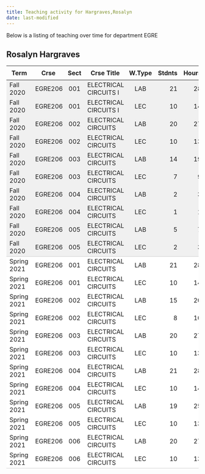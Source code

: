 ```yaml
---
title: Teaching activity for Hargraves,Rosalyn
date: last-modified
---
```


Below is a listing of teaching over time for department EGRE


## Rosalyn Hargraves

<style type="text/css">
#T_b270c table {
  width: 100%;
  border-collapse: collapse;
}
#T_b270c th {
  text-align: center;
  padding: 8px;
}
#T_b270c td:nth-child(1) {
  padding-right: 10px;
  text-align: left;
}
#T_b270c td:nth-child(2) {
  padding-right: 5px;
  text-align: left;
}
#T_b270c  td:nth-child(4) {
  padding-right: 5px;
  text-align: left;
}
#T_b270c td:nth-child(3) {
  text-align: center;
}
#T_b270c  td:nth-child(5) {
  text-align: center;
}
#T_b270c td:nth-child(6) {
  text-align: right;
}
#T_b270c  td:nth-child(7) {
  text-align: right;
}
#T_b270c_row0_col0, #T_b270c_row0_col1, #T_b270c_row0_col2, #T_b270c_row0_col3, #T_b270c_row0_col4, #T_b270c_row0_col5, #T_b270c_row0_col6, #T_b270c_row1_col0, #T_b270c_row1_col1, #T_b270c_row1_col2, #T_b270c_row1_col3, #T_b270c_row1_col4, #T_b270c_row1_col5, #T_b270c_row1_col6, #T_b270c_row2_col0, #T_b270c_row2_col1, #T_b270c_row2_col2, #T_b270c_row2_col3, #T_b270c_row2_col4, #T_b270c_row2_col5, #T_b270c_row2_col6, #T_b270c_row3_col0, #T_b270c_row3_col1, #T_b270c_row3_col2, #T_b270c_row3_col3, #T_b270c_row3_col4, #T_b270c_row3_col5, #T_b270c_row3_col6, #T_b270c_row4_col0, #T_b270c_row4_col1, #T_b270c_row4_col2, #T_b270c_row4_col3, #T_b270c_row4_col4, #T_b270c_row4_col5, #T_b270c_row4_col6, #T_b270c_row5_col0, #T_b270c_row5_col1, #T_b270c_row5_col2, #T_b270c_row5_col3, #T_b270c_row5_col4, #T_b270c_row5_col5, #T_b270c_row5_col6, #T_b270c_row6_col0, #T_b270c_row6_col1, #T_b270c_row6_col2, #T_b270c_row6_col3, #T_b270c_row6_col4, #T_b270c_row6_col5, #T_b270c_row6_col6, #T_b270c_row7_col0, #T_b270c_row7_col1, #T_b270c_row7_col2, #T_b270c_row7_col3, #T_b270c_row7_col4, #T_b270c_row7_col5, #T_b270c_row7_col6, #T_b270c_row8_col0, #T_b270c_row8_col1, #T_b270c_row8_col2, #T_b270c_row8_col3, #T_b270c_row8_col4, #T_b270c_row8_col5, #T_b270c_row8_col6 {
  background-color: #f0f0f0;
  border-bottom: none;
}
#T_b270c_row9_col0, #T_b270c_row9_col1, #T_b270c_row9_col2, #T_b270c_row9_col3, #T_b270c_row9_col4, #T_b270c_row9_col5, #T_b270c_row9_col6 {
  background-color: #f0f0f0;
  border-bottom: 1px solid #ccc;
}
#T_b270c_row10_col0, #T_b270c_row10_col1, #T_b270c_row10_col2, #T_b270c_row10_col3, #T_b270c_row10_col4, #T_b270c_row10_col5, #T_b270c_row10_col6, #T_b270c_row11_col0, #T_b270c_row11_col1, #T_b270c_row11_col2, #T_b270c_row11_col3, #T_b270c_row11_col4, #T_b270c_row11_col5, #T_b270c_row11_col6, #T_b270c_row12_col0, #T_b270c_row12_col1, #T_b270c_row12_col2, #T_b270c_row12_col3, #T_b270c_row12_col4, #T_b270c_row12_col5, #T_b270c_row12_col6, #T_b270c_row13_col0, #T_b270c_row13_col1, #T_b270c_row13_col2, #T_b270c_row13_col3, #T_b270c_row13_col4, #T_b270c_row13_col5, #T_b270c_row13_col6, #T_b270c_row14_col0, #T_b270c_row14_col1, #T_b270c_row14_col2, #T_b270c_row14_col3, #T_b270c_row14_col4, #T_b270c_row14_col5, #T_b270c_row14_col6, #T_b270c_row15_col0, #T_b270c_row15_col1, #T_b270c_row15_col2, #T_b270c_row15_col3, #T_b270c_row15_col4, #T_b270c_row15_col5, #T_b270c_row15_col6, #T_b270c_row16_col0, #T_b270c_row16_col1, #T_b270c_row16_col2, #T_b270c_row16_col3, #T_b270c_row16_col4, #T_b270c_row16_col5, #T_b270c_row16_col6, #T_b270c_row17_col0, #T_b270c_row17_col1, #T_b270c_row17_col2, #T_b270c_row17_col3, #T_b270c_row17_col4, #T_b270c_row17_col5, #T_b270c_row17_col6, #T_b270c_row18_col0, #T_b270c_row18_col1, #T_b270c_row18_col2, #T_b270c_row18_col3, #T_b270c_row18_col4, #T_b270c_row18_col5, #T_b270c_row18_col6, #T_b270c_row19_col0, #T_b270c_row19_col1, #T_b270c_row19_col2, #T_b270c_row19_col3, #T_b270c_row19_col4, #T_b270c_row19_col5, #T_b270c_row19_col6, #T_b270c_row20_col0, #T_b270c_row20_col1, #T_b270c_row20_col2, #T_b270c_row20_col3, #T_b270c_row20_col4, #T_b270c_row20_col5, #T_b270c_row20_col6 {
  background-color: #ffffff;
  border-bottom: none;
}
#T_b270c_row21_col0, #T_b270c_row21_col1, #T_b270c_row21_col2, #T_b270c_row21_col3, #T_b270c_row21_col4, #T_b270c_row21_col5, #T_b270c_row21_col6 {
  background-color: #ffffff;
  border-bottom: 1px solid #ccc;
}
</style>
<table id="T_b270c">
  <thead>
    <tr>
      <th id="T_b270c_level0_col0" class="col_heading level0 col0" >Term</th>
      <th id="T_b270c_level0_col1" class="col_heading level0 col1" >Crse</th>
      <th id="T_b270c_level0_col2" class="col_heading level0 col2" >Sect</th>
      <th id="T_b270c_level0_col3" class="col_heading level0 col3" >Crse Title</th>
      <th id="T_b270c_level0_col4" class="col_heading level0 col4" >W.Type</th>
      <th id="T_b270c_level0_col5" class="col_heading level0 col5" >Stdnts</th>
      <th id="T_b270c_level0_col6" class="col_heading level0 col6" >Hours</th>
    </tr>
  </thead>
  <tbody>
    <tr>
      <td id="T_b270c_row0_col0" class="data row0 col0" >Fall 2020</td>
      <td id="T_b270c_row0_col1" class="data row0 col1" >EGRE206</td>
      <td id="T_b270c_row0_col2" class="data row0 col2" >001</td>
      <td id="T_b270c_row0_col3" class="data row0 col3" >ELECTRICAL CIRCUITS I</td>
      <td id="T_b270c_row0_col4" class="data row0 col4" >LAB</td>
      <td id="T_b270c_row0_col5" class="data row0 col5" >21</td>
      <td id="T_b270c_row0_col6" class="data row0 col6" >28</td>
    </tr>
    <tr>
      <td id="T_b270c_row1_col0" class="data row1 col0" >Fall 2020</td>
      <td id="T_b270c_row1_col1" class="data row1 col1" >EGRE206</td>
      <td id="T_b270c_row1_col2" class="data row1 col2" >001</td>
      <td id="T_b270c_row1_col3" class="data row1 col3" >ELECTRICAL CIRCUITS I</td>
      <td id="T_b270c_row1_col4" class="data row1 col4" >LEC</td>
      <td id="T_b270c_row1_col5" class="data row1 col5" >10</td>
      <td id="T_b270c_row1_col6" class="data row1 col6" >14</td>
    </tr>
    <tr>
      <td id="T_b270c_row2_col0" class="data row2 col0" >Fall 2020</td>
      <td id="T_b270c_row2_col1" class="data row2 col1" >EGRE206</td>
      <td id="T_b270c_row2_col2" class="data row2 col2" >002</td>
      <td id="T_b270c_row2_col3" class="data row2 col3" >ELECTRICAL CIRCUITS</td>
      <td id="T_b270c_row2_col4" class="data row2 col4" >LAB</td>
      <td id="T_b270c_row2_col5" class="data row2 col5" >20</td>
      <td id="T_b270c_row2_col6" class="data row2 col6" >27</td>
    </tr>
    <tr>
      <td id="T_b270c_row3_col0" class="data row3 col0" >Fall 2020</td>
      <td id="T_b270c_row3_col1" class="data row3 col1" >EGRE206</td>
      <td id="T_b270c_row3_col2" class="data row3 col2" >002</td>
      <td id="T_b270c_row3_col3" class="data row3 col3" >ELECTRICAL CIRCUITS</td>
      <td id="T_b270c_row3_col4" class="data row3 col4" >LEC</td>
      <td id="T_b270c_row3_col5" class="data row3 col5" >10</td>
      <td id="T_b270c_row3_col6" class="data row3 col6" >13</td>
    </tr>
    <tr>
      <td id="T_b270c_row4_col0" class="data row4 col0" >Fall 2020</td>
      <td id="T_b270c_row4_col1" class="data row4 col1" >EGRE206</td>
      <td id="T_b270c_row4_col2" class="data row4 col2" >003</td>
      <td id="T_b270c_row4_col3" class="data row4 col3" >ELECTRICAL CIRCUITS</td>
      <td id="T_b270c_row4_col4" class="data row4 col4" >LAB</td>
      <td id="T_b270c_row4_col5" class="data row4 col5" >14</td>
      <td id="T_b270c_row4_col6" class="data row4 col6" >19</td>
    </tr>
    <tr>
      <td id="T_b270c_row5_col0" class="data row5 col0" >Fall 2020</td>
      <td id="T_b270c_row5_col1" class="data row5 col1" >EGRE206</td>
      <td id="T_b270c_row5_col2" class="data row5 col2" >003</td>
      <td id="T_b270c_row5_col3" class="data row5 col3" >ELECTRICAL CIRCUITS</td>
      <td id="T_b270c_row5_col4" class="data row5 col4" >LEC</td>
      <td id="T_b270c_row5_col5" class="data row5 col5" >7</td>
      <td id="T_b270c_row5_col6" class="data row5 col6" >9</td>
    </tr>
    <tr>
      <td id="T_b270c_row6_col0" class="data row6 col0" >Fall 2020</td>
      <td id="T_b270c_row6_col1" class="data row6 col1" >EGRE206</td>
      <td id="T_b270c_row6_col2" class="data row6 col2" >004</td>
      <td id="T_b270c_row6_col3" class="data row6 col3" >ELECTRICAL CIRCUITS</td>
      <td id="T_b270c_row6_col4" class="data row6 col4" >LAB</td>
      <td id="T_b270c_row6_col5" class="data row6 col5" >2</td>
      <td id="T_b270c_row6_col6" class="data row6 col6" >3</td>
    </tr>
    <tr>
      <td id="T_b270c_row7_col0" class="data row7 col0" >Fall 2020</td>
      <td id="T_b270c_row7_col1" class="data row7 col1" >EGRE206</td>
      <td id="T_b270c_row7_col2" class="data row7 col2" >004</td>
      <td id="T_b270c_row7_col3" class="data row7 col3" >ELECTRICAL CIRCUITS</td>
      <td id="T_b270c_row7_col4" class="data row7 col4" >LEC</td>
      <td id="T_b270c_row7_col5" class="data row7 col5" >1</td>
      <td id="T_b270c_row7_col6" class="data row7 col6" >1</td>
    </tr>
    <tr>
      <td id="T_b270c_row8_col0" class="data row8 col0" >Fall 2020</td>
      <td id="T_b270c_row8_col1" class="data row8 col1" >EGRE206</td>
      <td id="T_b270c_row8_col2" class="data row8 col2" >005</td>
      <td id="T_b270c_row8_col3" class="data row8 col3" >ELECTRICAL CIRCUITS</td>
      <td id="T_b270c_row8_col4" class="data row8 col4" >LAB</td>
      <td id="T_b270c_row8_col5" class="data row8 col5" >5</td>
      <td id="T_b270c_row8_col6" class="data row8 col6" >7</td>
    </tr>
    <tr>
      <td id="T_b270c_row9_col0" class="data row9 col0" >Fall 2020</td>
      <td id="T_b270c_row9_col1" class="data row9 col1" >EGRE206</td>
      <td id="T_b270c_row9_col2" class="data row9 col2" >005</td>
      <td id="T_b270c_row9_col3" class="data row9 col3" >ELECTRICAL CIRCUITS</td>
      <td id="T_b270c_row9_col4" class="data row9 col4" >LEC</td>
      <td id="T_b270c_row9_col5" class="data row9 col5" >2</td>
      <td id="T_b270c_row9_col6" class="data row9 col6" >3</td>
    </tr>
    <tr>
      <td id="T_b270c_row10_col0" class="data row10 col0" >Spring 2021</td>
      <td id="T_b270c_row10_col1" class="data row10 col1" >EGRE206</td>
      <td id="T_b270c_row10_col2" class="data row10 col2" >001</td>
      <td id="T_b270c_row10_col3" class="data row10 col3" >ELECTRICAL CIRCUITS</td>
      <td id="T_b270c_row10_col4" class="data row10 col4" >LAB</td>
      <td id="T_b270c_row10_col5" class="data row10 col5" >21</td>
      <td id="T_b270c_row10_col6" class="data row10 col6" >28</td>
    </tr>
    <tr>
      <td id="T_b270c_row11_col0" class="data row11 col0" >Spring 2021</td>
      <td id="T_b270c_row11_col1" class="data row11 col1" >EGRE206</td>
      <td id="T_b270c_row11_col2" class="data row11 col2" >001</td>
      <td id="T_b270c_row11_col3" class="data row11 col3" >ELECTRICAL CIRCUITS</td>
      <td id="T_b270c_row11_col4" class="data row11 col4" >LEC</td>
      <td id="T_b270c_row11_col5" class="data row11 col5" >10</td>
      <td id="T_b270c_row11_col6" class="data row11 col6" >14</td>
    </tr>
    <tr>
      <td id="T_b270c_row12_col0" class="data row12 col0" >Spring 2021</td>
      <td id="T_b270c_row12_col1" class="data row12 col1" >EGRE206</td>
      <td id="T_b270c_row12_col2" class="data row12 col2" >002</td>
      <td id="T_b270c_row12_col3" class="data row12 col3" >ELECTRICAL CIRCUITS</td>
      <td id="T_b270c_row12_col4" class="data row12 col4" >LAB</td>
      <td id="T_b270c_row12_col5" class="data row12 col5" >15</td>
      <td id="T_b270c_row12_col6" class="data row12 col6" >20</td>
    </tr>
    <tr>
      <td id="T_b270c_row13_col0" class="data row13 col0" >Spring 2021</td>
      <td id="T_b270c_row13_col1" class="data row13 col1" >EGRE206</td>
      <td id="T_b270c_row13_col2" class="data row13 col2" >002</td>
      <td id="T_b270c_row13_col3" class="data row13 col3" >ELECTRICAL CIRCUITS</td>
      <td id="T_b270c_row13_col4" class="data row13 col4" >LEC</td>
      <td id="T_b270c_row13_col5" class="data row13 col5" >8</td>
      <td id="T_b270c_row13_col6" class="data row13 col6" >10</td>
    </tr>
    <tr>
      <td id="T_b270c_row14_col0" class="data row14 col0" >Spring 2021</td>
      <td id="T_b270c_row14_col1" class="data row14 col1" >EGRE206</td>
      <td id="T_b270c_row14_col2" class="data row14 col2" >003</td>
      <td id="T_b270c_row14_col3" class="data row14 col3" >ELECTRICAL CIRCUITS</td>
      <td id="T_b270c_row14_col4" class="data row14 col4" >LAB</td>
      <td id="T_b270c_row14_col5" class="data row14 col5" >20</td>
      <td id="T_b270c_row14_col6" class="data row14 col6" >27</td>
    </tr>
    <tr>
      <td id="T_b270c_row15_col0" class="data row15 col0" >Spring 2021</td>
      <td id="T_b270c_row15_col1" class="data row15 col1" >EGRE206</td>
      <td id="T_b270c_row15_col2" class="data row15 col2" >003</td>
      <td id="T_b270c_row15_col3" class="data row15 col3" >ELECTRICAL CIRCUITS</td>
      <td id="T_b270c_row15_col4" class="data row15 col4" >LEC</td>
      <td id="T_b270c_row15_col5" class="data row15 col5" >10</td>
      <td id="T_b270c_row15_col6" class="data row15 col6" >13</td>
    </tr>
    <tr>
      <td id="T_b270c_row16_col0" class="data row16 col0" >Spring 2021</td>
      <td id="T_b270c_row16_col1" class="data row16 col1" >EGRE206</td>
      <td id="T_b270c_row16_col2" class="data row16 col2" >004</td>
      <td id="T_b270c_row16_col3" class="data row16 col3" >ELECTRICAL CIRCUITS</td>
      <td id="T_b270c_row16_col4" class="data row16 col4" >LAB</td>
      <td id="T_b270c_row16_col5" class="data row16 col5" >21</td>
      <td id="T_b270c_row16_col6" class="data row16 col6" >28</td>
    </tr>
    <tr>
      <td id="T_b270c_row17_col0" class="data row17 col0" >Spring 2021</td>
      <td id="T_b270c_row17_col1" class="data row17 col1" >EGRE206</td>
      <td id="T_b270c_row17_col2" class="data row17 col2" >004</td>
      <td id="T_b270c_row17_col3" class="data row17 col3" >ELECTRICAL CIRCUITS</td>
      <td id="T_b270c_row17_col4" class="data row17 col4" >LEC</td>
      <td id="T_b270c_row17_col5" class="data row17 col5" >10</td>
      <td id="T_b270c_row17_col6" class="data row17 col6" >14</td>
    </tr>
    <tr>
      <td id="T_b270c_row18_col0" class="data row18 col0" >Spring 2021</td>
      <td id="T_b270c_row18_col1" class="data row18 col1" >EGRE206</td>
      <td id="T_b270c_row18_col2" class="data row18 col2" >005</td>
      <td id="T_b270c_row18_col3" class="data row18 col3" >ELECTRICAL CIRCUITS</td>
      <td id="T_b270c_row18_col4" class="data row18 col4" >LAB</td>
      <td id="T_b270c_row18_col5" class="data row18 col5" >19</td>
      <td id="T_b270c_row18_col6" class="data row18 col6" >25</td>
    </tr>
    <tr>
      <td id="T_b270c_row19_col0" class="data row19 col0" >Spring 2021</td>
      <td id="T_b270c_row19_col1" class="data row19 col1" >EGRE206</td>
      <td id="T_b270c_row19_col2" class="data row19 col2" >005</td>
      <td id="T_b270c_row19_col3" class="data row19 col3" >ELECTRICAL CIRCUITS</td>
      <td id="T_b270c_row19_col4" class="data row19 col4" >LEC</td>
      <td id="T_b270c_row19_col5" class="data row19 col5" >10</td>
      <td id="T_b270c_row19_col6" class="data row19 col6" >13</td>
    </tr>
    <tr>
      <td id="T_b270c_row20_col0" class="data row20 col0" >Spring 2021</td>
      <td id="T_b270c_row20_col1" class="data row20 col1" >EGRE206</td>
      <td id="T_b270c_row20_col2" class="data row20 col2" >006</td>
      <td id="T_b270c_row20_col3" class="data row20 col3" >ELECTRICAL CIRCUITS</td>
      <td id="T_b270c_row20_col4" class="data row20 col4" >LAB</td>
      <td id="T_b270c_row20_col5" class="data row20 col5" >20</td>
      <td id="T_b270c_row20_col6" class="data row20 col6" >27</td>
    </tr>
    <tr>
      <td id="T_b270c_row21_col0" class="data row21 col0" >Spring 2021</td>
      <td id="T_b270c_row21_col1" class="data row21 col1" >EGRE206</td>
      <td id="T_b270c_row21_col2" class="data row21 col2" >006</td>
      <td id="T_b270c_row21_col3" class="data row21 col3" >ELECTRICAL CIRCUITS</td>
      <td id="T_b270c_row21_col4" class="data row21 col4" >LEC</td>
      <td id="T_b270c_row21_col5" class="data row21 col5" >10</td>
      <td id="T_b270c_row21_col6" class="data row21 col6" >13</td>
    </tr>
  </tbody>
</table>


